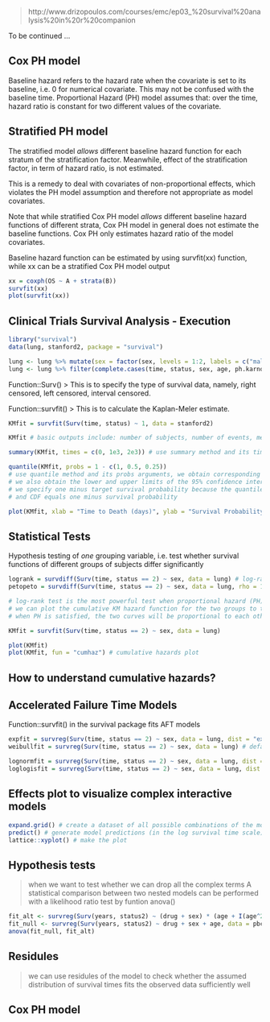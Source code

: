 > http://www.drizopoulos.com/courses/emc/ep03_%20survival%20analysis%20in%20r%20companion

To be continued ...

## Cox PH model

Baseline hazard refers to the hazard rate when the covariate is set to its baseline, i.e. 0 for numerical covariate. 
This may not be confused with the baseline time.
Proportional Hazard (PH) model assumes that: over the time, hazard ratio is constant for two different values of the covariate.

## Stratified PH model

The stratified model *allows* different baseline hazard function for each stratum of the stratification factor.
Meanwhile, effect of the stratification factor, in term of hazard ratio, is not estimated.

This is a remedy to deal with covariates of non-proportional effects, which violates the PH model assumption and therefore not appropriate as model covariates.

Note that while stratified Cox PH model *allows* different baseline hazard functions of different strata, Cox PH model in general does not estimate the baseline functions. 
Cox PH only estimates hazard ratio of the model covariates.

Baseline hazard function can be estimated by using survfit(xx) function, while xx can be a stratified Cox PH model output

```r
xx = coxph(OS ~ A + strata(B))
survfit(xx)
plot(survfit(xx))
```

## Clinical Trials Survival Analysis - Execution 

```r
library("survival")
data(lung, stanford2, package = "survival")

lung <- lung %>% mutate(sex = factor(sex, levels = 1:2, labels = c("male", "female")))
lung <- lung %>% filter(complete.cases(time, status, sex, age, ph.karno))
```

Function::Surv()
> This is to specify the type of survival data, namely, right censored, left censored, interval censored.

Function::survfit()
> This is to calculate the Kaplan-Meler estimate.

```r
KMfit = survfit(Surv(time, status) ~ 1, data = stanford2)

KMfit # basic outputs include: number of subjects, number of events, median survival time and its 95% confidence interval

summary(KMfit, times = c(0, 1e3, 2e3)) # use summary method and its time arguments, we obtain survival probability at specific times

quantile(KMfit, probs = 1 - c(1, 0.5, 0.25)) 
# use quantile method and its probs arguments, we obtain corresponding follow-up times at which the survival probability takes specific values
# we also obtain the lower and upper limits of the 95% confidence intervals for the quantiles we asked
# we specify one minus target survival probability because the quantile method works under the cumulative distribution function convention
# and CDF equals one minus survival probability

plot(KMfit, xlab = "Time to Death (days)", ylab = "Survival Probability", main = "Kaplan-Meier Estimate of S(t) for the Stanford Data")
```

## Statistical Tests

Hypothesis testing of *one* grouping variable, i.e. test whether survival functions of different groups of subjects differ significantly

```r
logrank = survdiff(Surv(time, status == 2) ~ sex, data = lung) # log-rank test: the first and the most widely used test
petopeto = survdiff(Surv(time, status == 2) ~ sex, data = lung, rho = 1) # Peto & Peto Gehan-Wilcoxon test

# log-rank test is the most powerful test when proportional hazard (PH) assumption is satisfied
# we can plot the cumulative KM hazard function for the two groups to test the PH assumption
# when PH is satisfied, the two curves will be proportional to each other, i.e. steadily grow away from each other

KMfit = survfit(Surv(time, status == 2) ~ sex, data = lung)

plot(KMfit)
plot(KMfit, fun = "cumhaz") # cumulative hazards plot
```

## How to understand cumulative hazards?

## Accelerated Failure Time Models

Function::survfit() in the survival package fits AFT models

```r
expfit = survreg(Surv(time, status == 2) ~ sex, data = lung, dist = "exponential") # dist argument specifies distribution of the survival time 
weibullfit = survreg(Surv(time, status == 2) ~ sex, data = lung) # default is the Weibull distribution

lognormfit = survreg(Surv(time, status == 2) ~ sex, data = lung, dist = "lognormal") # log-normal distribution
loglogisfit = survreg(Surv(time, status == 2) ~ sex, data = lung, dist = "loglogistic") # log-logistic distribution
```

## Effects plot to visualize complex interactive models

```r
expand.grid() # create a dataset of all possible combinations of the model covariate
predict() # generate model predictions (in the log survival time scale) and the corresponding standard errors
lattice::xyplot() # make the plot
```

## Hypothesis tests

> when we want to test whether we can drop all the complex terms
> A statistical comparison between two nested models can be performed with a likelihood ratio test by funtion anova()

```r
fit_alt <- survreg(Surv(years, status2) ~ (drug + sex) * (age + I(age^2)), data = pbc2.id)
fit_null <- survreg(Surv(years, status2) ~ drug + sex + age, data = pbc2.id)
anova(fit_null, fit_alt)
```

## Residules

> we can use residules of the model to check whether the assumed distribution of survival times fits the observed data sufficiently well

## Cox PH model

